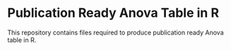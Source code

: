 # Publication Ready Anova Table in R
This repository contains files required to produce publication ready Anova table in R.
